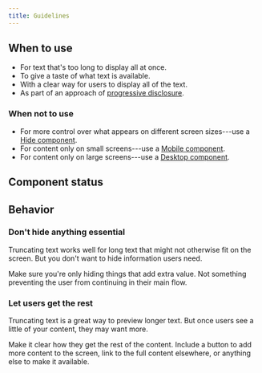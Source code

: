 ```yaml
---
title: Guidelines
---
```


<ReactExample name="Truncate" />

## When to use

- For text that's too long to display all at once.
- To give a taste of what text is available.
- With a clear way for users to display all of the text.
- As part of an approach of [progressive disclosure](/design-patterns/progressive-disclosure/).

### When not to use

- For more control over what appears on different screen sizes---use a
  [Hide component](/components/responsive/hide/).
- For content only on small screens---use a [Mobile component](/components/responsive/mobile/).
- For content only on large screens---use a [Desktop component](/components/responsive/desktop/).

## Component status

<ComponentStatus component="Truncate" />

## Behavior

### Don't hide anything essential

Truncating text works well for long text that might not otherwise fit on the screen.
But you don't want to hide information users need.

Make sure you're only hiding things that add extra value.
Not something preventing the user from continuing in their main flow.

### Let users get the rest

Truncating text is a great way to preview longer text.
But once users see a little of your content, they may want more.

Make it clear how they get the rest of the content.
Include a button to add more content to the screen,
link to the full content elsewhere, or anything else to make it available.
